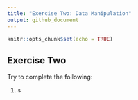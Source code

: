```yaml
---
title: "Exercise Two: Data Manipulation"
output: github_document
---
```


```r
knitr::opts_chunk$set(echo = TRUE)
```

## Exercise Two
Try to complete the following:

1. s